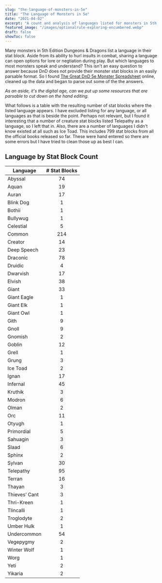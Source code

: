```yaml
---
slug: "the-language-of-monsters-in-5e"
title: "The Language of Monsters in 5e"
date: "2021-04-02"
excerpt: "A count and analysis of languages listed for monsters in 5th edition statblocks."
featured_image: "/images/optionalrule-exploring-encumbered.webp"
draft: false
showToc: false
---
```


Many monsters in 5th Edition Dungeons & Dragons list a language in their stat block. Aside from its ability to hurl insults in combat, sharing a language can open options for lore or negtiation during play. But which languages to most monsters speak and understand? This isn't an easy question to answer because DnD does not provide their monster stat blocks in an easily parsable format. So I found [The Great DnD 5e Monster Spreadsheet](https://www.reddit.com/r/UnearthedArcana/comments/8zvr6s/the_great_dd5e_monster_spreadsheet/) online, cleaned up the data and began to parse out some of the the answers.

_As an aside, it's the digital age, can we put up some resources that are parsable to cut down on the hand editing._

What follows is a table with the resulting number of stat blocks where the listed language appears. I have excluded listing for any language, or all languages as that is beside the point. Perhaps not relevant, but I found it interesting that a number of creature stat blocks listed Telepathy as a language, so I left that in. Also, there are a number of languages I didn't know existed at all such as Ice Toad. This includes 799 stat blocks from all the official books released so far. These were hand entered so there are some errors but I have tried to clean those up as best I can.

## Language by Stat Block Count

|Language|# Stat Blocks|
|--- |:-: |
|Abyssal|74|
|Aquan|19|
|Auran|17|
|Blink Dog|1|
|Bothii|1|
|Bullywug|1|
|Celestial|5|
|Common|214|
|Creator|14|
|Deep Speech|23|
|Draconic|78|
|Druidic|4|
|Dwarvish|17|
|Elvish|38|
|Giant|33|
|Giant Eagle|1|
|Giant Elk|1|
|Giant Owl|1|
|Gith|9|
|Gnoll|9|
|Gnomish|2|
|Goblin|12|
|Grell|1|
|Grung|3|
|Ice Toad|2|
|Ignan|17|
|Infernal|45|
|Kruthik|3|
|Modron|6|
|Olman|2|
|Orc|11|
|Otyugh|1|
|Primordial|5|
|Sahuagin|3|
|Slaad|6|
|Sphinx|2|
|Sylvan|30|
|Telepathy|95|
|Terran|16|
|Thayan|3|
|Thieves’ Cant|3|
|Thri-Kreen|1|
|Tlincalli|1|
|Troglodyte|2|
|Umber Hulk|1|
|Undercommon|54|
|Vegepygmy|2|
|Winter Wolf|1|
|Worg|1|
|Yeti|2|
|Yikaria|2|
